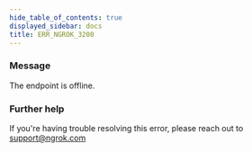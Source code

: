```yaml
---
hide_table_of_contents: true
displayed_sidebar: docs
title: ERR_NGROK_3200
---
```



### Message

The endpoint <InlineCode><EndpointUrlOrigin fallback="HOSTNAME" /></InlineCode> is offline.

<ErrorDetails />

### Further help

If you're having trouble resolving this error, please reach out to [support@ngrok.com](mailto:support@ngrok.com?subject=Help%20with%20ERR_NGROK_3200)
